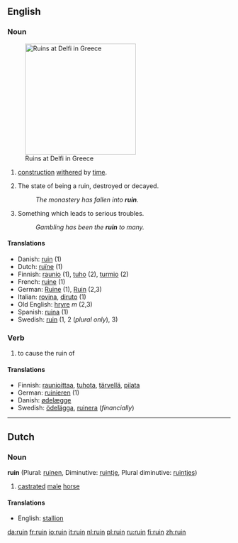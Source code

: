 ==English==

===Noun===
{{en-noun-reg}}
[[Image:Ruins at Delfi.JPG|right|250px|thumb|Ruins at Delfi in Greece]]

# {{countable}} [[construction]] [[withered]] by [[time]].
# {{uncountable}} The state of being a ruin, destroyed or decayed.
#:''The monastery has fallen into '''ruin'''.''
# {{uncountable}} Something which leads to serious troubles.
#:''Gambling has been the '''ruin''' to many.''

====Translations====
*Danish: [[ruin#Danish|ruin]] (1)
*Dutch: [[ruïne]] {{f}} (1)
*Finnish: [[raunio]] (1), [[tuho]] (2), [[turmio]] (2)
*French: [[ruine]] {{f}} (1)
*German: [[Ruine]] {{f}} (1), [[Ruin]] {{m}} (2,3)
*Italian: [[rovina]], [[diruto]] (1)
*Old English: [[hryre]] ''m'' (2,3)
*Spanish: [[ruina]] {{f}} (1)
*Swedish: [[ruin#Swedish|ruin]] {{c}} (1, 2 (''plural only''), 3)

===Verb===
{{en-infl-reg-consonant|ruin||}}

# {{transitive}} to cause the ruin of

====Translations====
*Finnish: [[raunioittaa]], [[tuhota]], [[tärvellä]], [[pilata]]
*German: [[ruinieren]] (1)
*Danish: [[ødelæg]]ge 
*Swedish: [[ödelägga]], [[ruinera]] (''financially'')

----

==Dutch==
===Noun===
'''ruin''' (Plural: [[ruinen]], Diminutive: [[ruintje]], Plural diminutive: [[ruintjes]])

# [[castrate]]d [[male]] [[horse]]

====Translations====
*English: [[stallion]]

[[da:ruin]]
[[fr:ruin]]
[[io:ruin]]
[[it:ruin]]
[[nl:ruin]]
[[pl:ruin]]
[[ru:ruin]]
[[fi:ruin]]
[[zh:ruin]]
